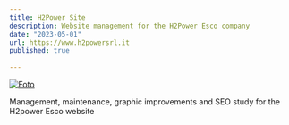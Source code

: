 ```yaml
---
title: H2Power Site
description: Website management for the H2Power Esco company
date: "2023-05-01"
url: https://www.h2powersrl.it
published: true
  
---
```



[![Foto](/h2power.png)](https://www.h2powersrl.it)

Management, maintenance, graphic improvements and SEO study for the H2power Esco website